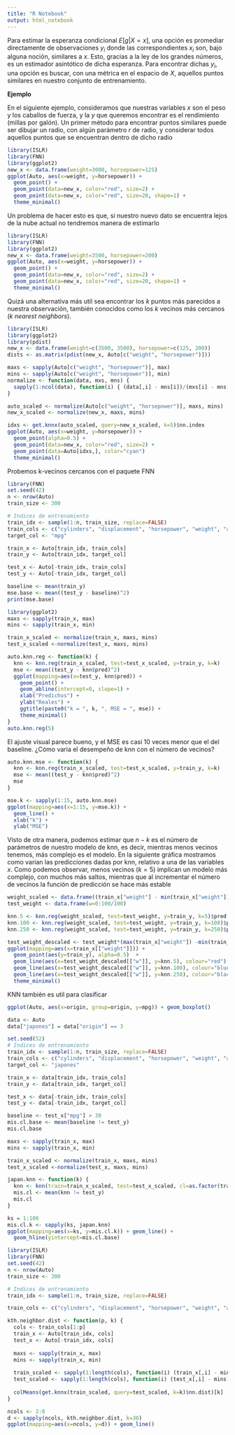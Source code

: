 ```yaml
---
title: "R Notebook"
output: html_notebook
---
```


Para estimar la esperanza condicional $E[g | X = x]$, una opción es promediar directamente de observaciones $y_i$ donde las correspondientes $x_i$ son, bajo alguna noción, similares a $x$. Esto, gracias a la ley de los grandes números, es un estimador asintótico de dicha esperanza. Para encontrar dichas $y_i$, una opción es buscar, con una métrica en el espacio de $X$, aquellos puntos similares en nuestro conjunto de entrenamiento.

**Ejemplo**

En el siguiente ejemplo, consideramos que nuestras variables $x$ son el peso y los caballos de fuerza, y la $y$ que queremos encontrar es el rendimiento (millas por galón). Un primer método para encontrar puntos similares puede ser dibujar un radio, con algún parámetro $r$ de radio, y considerar todos aquellos puntos que se encuentran dentro de dicho radio

```r
library(ISLR)
library(FNN)
library(ggplot2)
new_x <- data.frame(weight=3000, horsepower=125)
ggplot(Auto, aes(x=weight, y=horsepower)) + 
  geom_point() + 
  geom_point(data=new_x, color="red", size=2) + 
  geom_point(data=new_x, color="red", size=20, shape=1) + 
  theme_minimal()
```

Un problema de hacer esto es que, si nuestro nuevo dato se encuentra lejos de la nube actual no tendremos manera de estimarlo

```r
library(ISLR)
library(FNN)
library(ggplot2)
new_x <- data.frame(weight=3500, horsepower=200)
ggplot(Auto, aes(x=weight, y=horsepower)) + 
  geom_point() + 
  geom_point(data=new_x, color="red", size=2) + 
  geom_point(data=new_x, color="red", size=20, shape=1) + 
  theme_minimal()
```

Quizá una alternativa más util sea encontrar los $k$ puntos más parecidos a nuestra observación, también conocidos como los $k$ vecinos más cercanos (_k nearest neighbors_).

```r
library(ISLR)
library(ggplot2)
library(pdist)
new_x <- data.frame(weight=c(3500, 3500), horsepower=c(125, 200))
dists <- as.matrix(pdist(new_x, Auto[c("weight", "horsepower")]))

maxs <- sapply(Auto[c("weight", "horsepower")], max)
mins <- sapply(Auto[c("weight", "horsepower")], min)
normalize <- function(data, mxs, mns) { 
  sapply(1:ncol(data), function(i) { (data[,i] - mns[i])/(mxs[i] - mns[i])})
}

auto_scaled <- normalize(Auto[c("weight", "horsepower")], maxs, mins)
new_x_scaled <- normalize(new_x, maxs, mins)

idxs <- get.knnx(auto_scaled, query=new_x_scaled, k=5)$nn.index
ggplot(Auto, aes(x=weight, y=horsepower)) + 
  geom_point(alpha=0.5) + 
  geom_point(data=new_x, color="red", size=2) + 
  geom_point(data=Auto[idxs,], color="cyan")
  theme_minimal()
```

Probemos k-vecinos cercanos con el paquete FNN


```r
library(FNN)
set.seed(42)
n <- nrow(Auto)
train_size <- 300

# Indices de entrenamiento
train_idx <- sample(1:n, train_size, replace=FALSE)
train_cols <- c("cylinders", "displacement", "horsepower", "weight", "acceleration", "year", "origin")
target_col <- "mpg"

train_x <- Auto[train_idx, train_cols]
train_y <- Auto[train_idx, target_col]

test_x <- Auto[-train_idx, train_cols]
test_y <- Auto[-train_idx, target_col]

baseline <- mean(train_y)
mse.base <- mean((test_y - baseline)^2)
print(mse.base)
```

```r
library(ggplot2)
maxs <- sapply(train_x, max)
mins <- sapply(train_x, min)

train_x_scaled <- normalize(train_x, maxs, mins)
test_x_scaled <-normalize(test_x, maxs, mins)

```


```r
auto.knn.reg <- function(k) {
  knn <- knn.reg(train_x_scaled, test=test_x_scaled, y=train_y, k=k)
  mse <- mean((test_y - knn$pred)^2)
  ggplot(mapping=aes(x=test_y, knn$pred)) + 
    geom_point() +
    geom_abline(intercept=0, slope=1) + 
    xlab("Predichos") + 
    ylab("Reales") +
    ggtitle(paste0("k = ", k, ", MSE = ", mse)) + 
    theme_minimal() 
}
auto.knn.reg(5)
```

El ajuste visual parece bueno, y el MSE es casi 10 veces menor que el del baseline. ¿Cómo varia el desempeño de knn con el número de vecinos?

```r
auto.knn.mse <- function(k) {
  knn <- knn.reg(train_x_scaled, test=test_x_scaled, y=train_y, k=k)
  mse <- mean((test_y - knn$pred)^2)
  mse
}

mse.k <- sapply(1:15, auto.knn.mse)
ggplot(mapping=aes(x=1:15, y=mse.k)) + 
  geom_line() + 
  xlab("k") + 
  ylab("MSE")
```

Visto de otra manera, podemos estimar que $n-k$ es el número de parámetros de nuestro modelo de knn, es decir, mientras menos vecinos tenemos, más complejo es el modelo. En la siguiente gráfica mostramos como varian las predicciones dadas por knn, relativo a una de las variables $x$. Como podemos observar, menos vecinos ($k=5$) implican un modelo más complejo, con muchos más saltos, mientras que al incrementar el número de vecinos la función de predicción se hace más estable

```r
weight_scaled <- data.frame((train_x["weight"] - min(train_x["weight"]))/(max(train_x["weight"]) - min(train_x["weight"])))
test_weight <- data.frame(w=0:100/100)

knn.5 <- knn.reg(weight_scaled, test=test_weight, y=train_y, k=5)$pred
knn.100 <- knn.reg(weight_scaled, test=test_weight, y=train_y, k=100)$pred
knn.250 <- knn.reg(weight_scaled, test=test_weight, y=train_y, k=250)$pred

test_weight_descaled <- test_weight*(max(train_x["weight"]) -min(train_x["weight"])) + min(train_x["weight"])
ggplot(mapping=aes(x=train_x[["weight"]])) + 
  geom_point(aes(y=train_y), alpha=0.5)  +
  geom_line(aes(x=test_weight_descaled[["w"]], y=knn.5), colour="red") + 
  geom_line(aes(x=test_weight_descaled[["w"]], y=knn.100), colour="blue") + 
  geom_line(aes(x=test_weight_descaled[["w"]], y=knn.250), colour="black") + 
  theme_minimal()
```

KNN también es util para clasificar

```r
ggplot(Auto, aes(x=origin, group=origin, y=mpg)) + geom_boxplot()
```

```r
data <- Auto
data["japones"] = data["origin"] == 3

set.seed(52)
# Indices de entrenamiento
train_idx <- sample(1:n, train_size, replace=FALSE)
train_cols <- c("cylinders", "displacement", "horsepower", "weight", "acceleration", "year", "mpg")
target_col <- "japones"

train_x <- data[train_idx, train_cols]
train_y <- data[train_idx, target_col]

test_x <- data[-train_idx, train_cols]
test_y <- data[-train_idx, target_col]

baseline <- test_x["mpg"] > 30
mis.cl.base <- mean(baseline != test_y)
mis.cl.base
```

```r
maxs <- sapply(train_x, max)
mins <- sapply(train_x, min)

train_x_scaled <- normalize(train_x, maxs, mins)
test_x_scaled <-normalize(test_x, maxs, mins)

japan.knn <- function(k) {
  knn <- knn(train=train_x_scaled, test=test_x_scaled, cl=as.factor(train_y), k=k)
  mis.cl <- mean(knn != test_y)
  mis.cl
}

ks = 1:100
mis.cl.k <- sapply(ks, japan.knn)
ggplot(mapping=aes(x=ks, y=mis.cl.k)) + geom_line() + 
  geom_hline(yintercept=mis.cl.base)
```

```r
library(ISLR)
library(FNN)
set.seed(42)
n <- nrow(Auto)
train_size <- 300

# Indices de entrenamiento
train_idx <- sample(1:n, train_size, replace=FALSE)
```

```r
train_cols <- c("cylinders", "displacement", "horsepower", "weight", "acceleration", "year", "origin", "mpg")

kth.neighbor.dist <- function(p, k) {
  cols <- train_cols[1:p] 
  train_x <- Auto[train_idx, cols]
  test_x <- Auto[-train_idx, cols]
  
  maxs <- sapply(train_x, max)
  mins <- sapply(train_x, min)
  
  train_scaled <- sapply(1:length(cols), function(i) (train_x[,i] - mins[i])/(maxs[i] - mins[i]))
  test_scaled <- sapply(1:length(cols), function(i) (test_x[,i] - mins[i])/(maxs[i] - mins[i]))
  
  colMeans(get.knnx(train_scaled, query=test_scaled, k=k)$nn.dist)[k]
}

ncols <- 2:8
d <- sapply(ncols, kth.neighbor.dist, k=30)
ggplot(mapping=aes(x=ncols, y=d)) + geom_line()

```